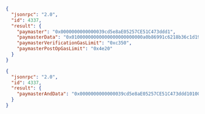 
<Tabs>
  <TabItem value="v0.7" label="v0.7 and v0.8">

  ```json
  {
    "jsonrpc": "2.0",
    "id": 4337,
    "result": {
      "paymaster": "0x0000000000000039cd5e8aE05257CE51C473ddd1",
      "paymasterData": "0x01000000000000000000000000a0b86991c6218b36c1d19d4a2e9eb0ce3606eb480000000000000000000000000000c350000000000000000000000000000000000000000000000088ed21153e8f500000cd91f19f0f19ce862d7bec7b7d9b95457145afc6f639c28fd0360f488937bfa41e6eedcd3a46054fd95fcd0e3ef6b0bc0a615c4d975eef55c8a3517257904d5b1c",
      "paymasterVerificationGasLimit": "0xc350",
      "paymasterPostOpGasLimit": "0x4e20"
    }
  }
  ```

  </TabItem>
  <TabItem value="v0.6" label="v0.6">

  ```json
  {
    "jsonrpc": "2.0",
    "id": 4337,
    "result": {
      "paymasterAndData": "0x0000000000000039cd5e8aE05257CE51C473ddd101000000000000000000000000a0b86991c6218b36c1d19d4a2e9eb0ce3606eb480000000000000000000000000000c350000000000000000000000000000000000000000000000088ed21153e8f500000cd91f19f0f19ce862d7bec7b7d9b95457145afc6f639c28fd0360f488937bfa41e6eedcd3a46054fd95fcd0e3ef6b0bc0a615c4d975eef55c8a3517257904d5b1c"
    }
  }
  ```

  </TabItem>
</Tabs>
